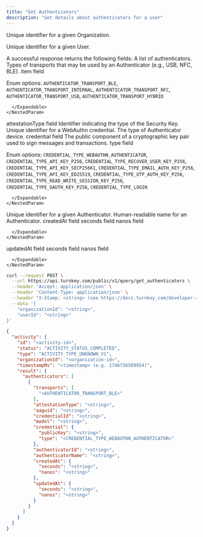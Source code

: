 ```yaml
---
title: "Get Authenticators"
description: "Get details about authenticators for a user"
---
```



<EndpointPath type="query" path="get_authenticators" />

<Authorizations />

<H3Bordered text="Body" />

<ParamField body="organizationId" type="string" required={true}>

Unique identifier for a given Organization.
</ParamField>

<ParamField body="userId" type="string" required={true}>

Unique identifier for a given User.
</ParamField>


<H3Bordered text="Response" />
A successful response returns the following fields:

<ResponseField name="authenticators" type="array" required={true}>
  A list of authenticators.
  <Expandable title="authenticators details">
    <NestedParam parentKey="authenticators" childKey="transports" type="array" required={true}>
      Types of transports that may be used by an Authenticator (e.g., USB, NFC, BLE).
      <Expandable title="transports details">
        <NestedParam parentKey="authenticators.transports" childKey="item" type="enum" required={true}>
item field
  
Enum options: `AUTHENTICATOR_TRANSPORT_BLE`, `AUTHENTICATOR_TRANSPORT_INTERNAL`, `AUTHENTICATOR_TRANSPORT_NFC`, `AUTHENTICATOR_TRANSPORT_USB`, `AUTHENTICATOR_TRANSPORT_HYBRID`

</NestedParam>

      </Expandable>
    </NestedParam>
<NestedParam parentKey="authenticators" childKey="attestationType" type="string" required={true}>
attestationType field
</NestedParam>
<NestedParam parentKey="authenticators" childKey="aaguid" type="string" required={true}>
Identifier indicating the type of the Security Key.
</NestedParam>
<NestedParam parentKey="authenticators" childKey="credentialId" type="string" required={true}>
Unique identifier for a WebAuthn credential.
</NestedParam>
<NestedParam parentKey="authenticators" childKey="model" type="string" required={true}>
The type of Authenticator device.
</NestedParam>
<NestedParam parentKey="authenticators" childKey="credential" type="object" required={true}>
      credential field
      <Expandable title="credential details">
        <NestedParam parentKey="authenticators.credential" childKey="publicKey" type="string" required={true}>
The public component of a cryptographic key pair used to sign messages and transactions.
</NestedParam>
<NestedParam parentKey="authenticators.credential" childKey="type" type="enum" required={true}>
type field
  
Enum options: `CREDENTIAL_TYPE_WEBAUTHN_AUTHENTICATOR`, `CREDENTIAL_TYPE_API_KEY_P256`, `CREDENTIAL_TYPE_RECOVER_USER_KEY_P256`, `CREDENTIAL_TYPE_API_KEY_SECP256K1`, `CREDENTIAL_TYPE_EMAIL_AUTH_KEY_P256`, `CREDENTIAL_TYPE_API_KEY_ED25519`, `CREDENTIAL_TYPE_OTP_AUTH_KEY_P256`, `CREDENTIAL_TYPE_READ_WRITE_SESSION_KEY_P256`, `CREDENTIAL_TYPE_OAUTH_KEY_P256`, `CREDENTIAL_TYPE_LOGIN`

</NestedParam>

      </Expandable>
    </NestedParam>
<NestedParam parentKey="authenticators" childKey="authenticatorId" type="string" required={true}>
Unique identifier for a given Authenticator.
</NestedParam>
<NestedParam parentKey="authenticators" childKey="authenticatorName" type="string" required={true}>
Human-readable name for an Authenticator.
</NestedParam>
<NestedParam parentKey="authenticators" childKey="createdAt" type="object" required={true}>
      createdAt field
      <Expandable title="createdAt details">
        <NestedParam parentKey="authenticators.createdAt" childKey="seconds" type="string" required={true}>
seconds field
</NestedParam>
<NestedParam parentKey="authenticators.createdAt" childKey="nanos" type="string" required={true}>
nanos field
</NestedParam>

      </Expandable>
    </NestedParam>
<NestedParam parentKey="authenticators" childKey="updatedAt" type="object" required={true}>
      updatedAt field
      <Expandable title="updatedAt details">
        <NestedParam parentKey="authenticators.updatedAt" childKey="seconds" type="string" required={true}>
seconds field
</NestedParam>
<NestedParam parentKey="authenticators.updatedAt" childKey="nanos" type="string" required={true}>
nanos field
</NestedParam>

      </Expandable>
    </NestedParam>

  </Expandable>
</ResponseField>

<RequestExample>

```bash cURL
curl --request POST \
  --url https://api.turnkey.com/public/v1/query/get_authenticators \
  --header 'Accept: application/json' \
  --header 'Content-Type: application/json' \
  --header "X-Stamp: <string> (see https://docs.turnkey.com/developer-reference/api-overview/stamps)" \
  --data '{
    "organizationId": "<string>",
    "userId": "<string>"
}'
```

</RequestExample>

<ResponseExample>

```json 200
{
  "activity": {
    "id": "<activity-id>",
    "status": "ACTIVITY_STATUS_COMPLETED",
    "type": "ACTIVITY_TYPE_UNKNOWN_V1",
    "organizationId": "<organization-id>",
    "timestampMs": "<timestamp> (e.g. 1746736509954)",
    "result": {
      "authenticators": [
        {
          "transports": [
            "<AUTHENTICATOR_TRANSPORT_BLE>"
          ],
          "attestationType": "<string>",
          "aaguid": "<string>",
          "credentialId": "<string>",
          "model": "<string>",
          "credential": {
            "publicKey": "<string>",
            "type": "<CREDENTIAL_TYPE_WEBAUTHN_AUTHENTICATOR>"
          },
          "authenticatorId": "<string>",
          "authenticatorName": "<string>",
          "createdAt": {
            "seconds": "<string>",
            "nanos": "<string>"
          },
          "updatedAt": {
            "seconds": "<string>",
            "nanos": "<string>"
          }
        }
      ]
    }
  }
}
```

</ResponseExample>
